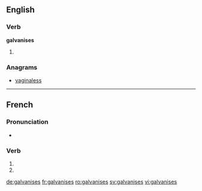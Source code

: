 {{also|galvanisés}}
==English==

===Verb===
'''galvanises'''

# {{third-person singular of|galvanise}}

===Anagrams===
* [[vaginaless#English|vaginaless]]

----

==French==

===Pronunciation===
* {{homophones|galvanise|galvanisent}}

===Verb===
{{fr-verb-form}}

# {{conjugation of|galvaniser||2|s|pres|ind|lang=fr}}
# {{conjugation of|galvaniser||2|s|pres|sub|lang=fr}}


[[de:galvanises]]
[[fr:galvanises]]
[[ro:galvanises]]
[[sv:galvanises]]
[[vi:galvanises]]
